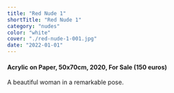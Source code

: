 ```yaml
---
title: "Red Nude 1"
shortTitle: "Red Nude 1"
category: "nudes"
color: "white"
cover: "./red-nude-1-001.jpg"
date: "2022-01-01"
---
```

    
#### Acrylic on Paper, 50x70cm, 2020, For Sale (150 euros)
    
A beautiful woman in a remarkable pose.